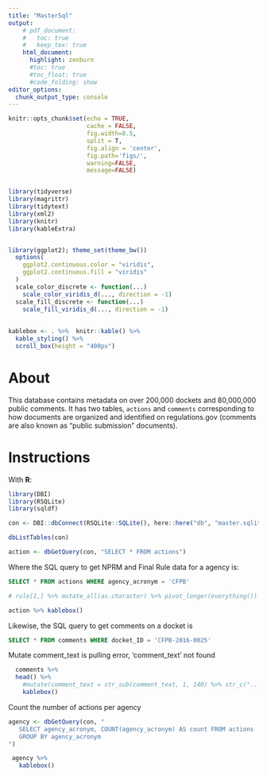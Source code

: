 ```yaml
---
title: "MasterSql"
output:
    # pdf_document:
    #   toc: true
    #   keep_tex: true
    html_document:
      highlight: zenburn
      #toc: true
      #toc_float: true
      #code_folding: show
editor_options: 
  chunk_output_type: console
---
```



```r
knitr::opts_chunk$set(echo = TRUE, 
                      cache = FALSE, 
                      fig.width=8.5, 
                      split = T,
                      fig.align = 'center', 
                      fig.path='figs/',
                      warning=FALSE, 
                      message=FALSE)


library(tidyverse)
library(magrittr)
library(tidytext)
library(xml2)
library(knitr)
library(kableExtra)


library(ggplot2); theme_set(theme_bw())
  options(
    ggplot2.continuous.color = "viridis",
    ggplot2.continuous.fill = "viridis"
  )
  scale_color_discrete <- function(...)
    scale_color_viridis_d(..., direction = -1)
  scale_fill_discrete <- function(...)
    scale_fill_viridis_d(..., direction = -1)
  
  
kablebox <- . %>%  knitr::kable() %>% 
  kable_styling() %>% 
  scroll_box(height = "400px")
```

# About 

This database contains metadata on over 200,000 dockets and 80,000,000 public comments. It has two tables, `actions` and `comments` corresponding to how documents are organized and identified on regulations.gov (comments are also known as "public submission" documents).

# Instructions

With **R**:

```r
library(DBI)
library(RSQLite)
library(sqldf)

con <- DBI::dbConnect(RSQLite::SQLite(), here::here("db", "master.sqlite"))

dbListTables(con)
```

```r
action <- dbGetQuery(con, "SELECT * FROM actions")
```

Where the SQL query to get NPRM and Final Rule data for a agency is: 

```sql
SELECT * FROM actions WHERE agency_acronym = 'CFPB'
```

```r
# rule[1,] %>% mutate_all(as.character) %>% pivot_longer(everything()) %>% kable(format= "pipe")

action %>% kablebox()
```

Likewise, the SQL query to get comments on a docket is

```sql
SELECT * FROM comments WHERE docket_ID = 'CFPB-2016-0025'
```


Mutate comment_text is pulling error, 'comment_text' not found

```r
  comments %>% 
  head() %>%
    #mutate(comment_text = str_sub(comment_text, 1, 140) %>% str_c("...") ) %>% 
    kablebox()
```


Count the number of actions per agency

```r


agency <- dbGetQuery(con, "
   SELECT agency_acronym, COUNT(agency_acronym) AS count FROM actions
   GROUP BY agency_acronym
")

 agency %>%
   kablebox()
```